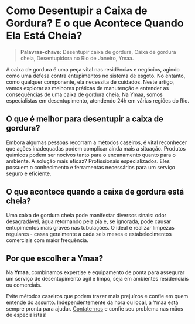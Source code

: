 # Como Desentupir a Caixa de Gordura? E o que Acontece Quando Ela Está Cheia?

> **Palavras-chave:** Desentupir caixa de gordura, Caixa de gordura cheia, Desentupidora no Rio de Janeiro, Ymaa.

A caixa de gordura é uma peça vital nas residências e negócios, agindo como uma defesa contra entupimentos no sistema de esgoto. No entanto, como qualquer componente, ela necessita de cuidados. Neste artigo, vamos explorar as melhores práticas de manutenção e entender as consequências de uma caixa de gordura cheia. Na Ymaa, somos especialistas em desentupimento, atendendo 24h em várias regiões do Rio.

## O que é melhor para desentupir a caixa de gordura?

Embora algumas pessoas recorram a métodos caseiros, é vital reconhecer que ações inadequadas podem complicar ainda mais a situação. Produtos químicos podem ser nocivos tanto para o encanamento quanto para o ambiente. A solução mais eficaz? Profissionais especializados. Eles possuem o conhecimento e ferramentas necessários para um serviço seguro e eficiente.

## O que acontece quando a caixa de gordura está cheia?

Uma caixa de gordura cheia pode manifestar diversos sinais: odor desagradável, água retornando pela pia e, se ignorada, pode causar entupimentos mais graves nas tubulações. O ideal é realizar limpezas regulares - casas geralmente a cada seis meses e estabelecimentos comerciais com maior frequência.

## Por que escolher a Ymaa?

Na **Ymaa**, combinamos expertise e equipamento de ponta para assegurar um serviço de desentupimento ágil e limpo, seja em ambientes residenciais ou comerciais.

Evite métodos caseiros que podem trazer mais prejuízos e confie em quem entende do assunto. Independentemente da hora ou local, a Ymaa está sempre pronta para ajudar. [Contate-nos](https://www.ymaadesentupidora.com.br/) e confie seu problema nas mãos de especialistas!
